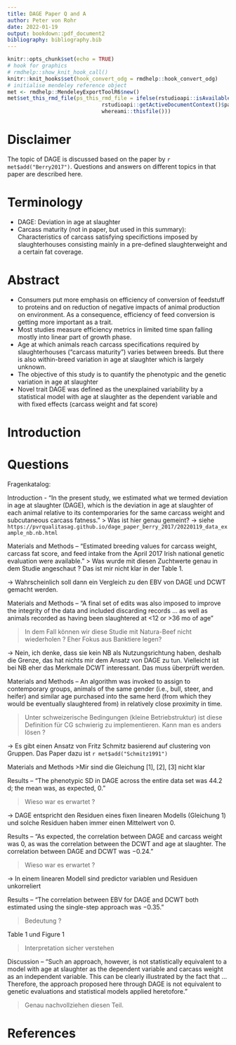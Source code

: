 ```yaml
---
title: DAGE Paper Q and A
author: Peter von Rohr
date: 2022-01-19
output: bookdown::pdf_document2
bibliography: bibliography.bib
---
```


```r
knitr::opts_chunk$set(echo = TRUE)
# hook for graphics
# rmdhelp::show_knit_hook_call()
knitr::knit_hooks$set(hook_convert_odg = rmdhelp::hook_convert_odg)
# initialise mendeley reference object
met <- rmdhelp::MendeleyExportToolR6$new()
met$set_this_rmd_file(ps_this_rmd_file = ifelse(rstudioapi::isAvailable(),
                              rstudioapi::getActiveDocumentContext()$path,
                              whereami::thisfile()))
```

# Disclaimer
The topic of DAGE is discussed based on the paper by `r met$add("Berry2017")`. Questions and answers on different topics in that paper are described here.


# Terminology

* DAGE: Deviation in age at slaughter
* Carcass maturity (not in paper, but used in this summary): Characteristics of carcass satisfying specifictions imposed by slaughterhouses consisting mainly in a pre-defined slaughterweight and a certain fat coverage.


# Abstract

* Consumers put more emphasis on efficiency of conversion of feedstuff to proteins and on reduction of negative impacts of animal production on environment. As a consequence, efficiency of feed conversion is getting more important as a trait.
* Most studies measure efficiency metrics in limited time span falling mostly into linear part of growth phase.
* Age at which animals reach carcass specifications required by slaughterhouses ("carcass maturity") varies between breeds. But there is also within-breed variation in age at slaughter which is largely unknown.
* The objective of this study is to quantify the phenotypic and the genetic variation in age at slaughter
* Novel trait DAGE was defined as the unexplained variability by a statistical model with age at slaughter as the dependent variable and with fixed effects (carcass weight and fat score)


# Introduction


# Questions
Fragenkatalog:

Introduction - "In the present study, we estimated what we termed deviation in age at slaughter (DAGE), which is the deviation in age at slaughter of each animal relative to its contemporaries for the same carcass weight and subcutaneous carcass fatness."
> Was ist hier genau gemeint? $\rightarrow$ siehe `https://pvrqualitasag.github.io/dage_paper_berry_2017/20220119_data_example_nb.nb.html`


 
\vspace{3ex}
Materials and Methods – "Estimated breeding values for carcass weight, carcass fat score, and feed intake from the April 2017 Irish national genetic evaluation were available."
> Was wurde mit diesen Zuchtwerte genau in dem Studie angeschaut ? Das ist mir nicht klar in der Table 1. 

$\rightarrow$ Wahrscheinlich soll dann ein Vergleich zu den EBV von DAGE und DCWT gemacht werden.

 
\vspace{3ex}
Materials and Methods – “A final set of edits was also imposed to improve the integrity of the data and included discarding records ... as well as animals recorded as having been slaughtered at <12 or >36 mo of age”

>In dem Fall können wir diese Studie mit Natura-Beef nicht wiederholen ? Eher Fokus aus Banktiere legen? 

$\rightarrow$ Nein, ich denke, dass sie kein NB als Nutzungsrichtung haben, deshalb die Grenze, das hat nichts mir dem Ansatz von DAGE zu tun. Vielleicht ist bei NB eher das Merkmale DCWT interessant. Das muss überprüft werden.

 
\vspace{3ex}
Materials and Methods – An algorithm was invoked to assign to contemporary groups, animals of the same gender (i.e., bull, steer, and heifer) and similar age purchased into the same herd (from which they would be eventually slaughtered from) in relatively close proximity in time. 

>Unter schweizerische Bedingungen (kleine Betriebstruktur) ist diese Definition für CG schwierig zu implementieren. Kann man es anders lösen ? 

$\rightarrow$ Es gibt einen Ansatz von Fritz Schmitz basierend auf  clustering von Gruppen. Das Paper dazu ist `r met$add("Schmitz1991")`


\vspace{3ex}
Materials and Methods
>Mir sind die Gleichung [1], [2], [3] nicht klar

 
\vspace{3ex}
Results – "The phenotypic SD in DAGE across the entire data set was 44.2 d; the mean was, as expected, 0. "

>Wieso war es erwartet ? 

$\rightarrow$ DAGE entspricht den Residuen eines fixen linearen Modells (Gleichung 1) und solche Residuen haben immer einen Mittelwert von 0.

 
\vspace{3ex}
Results – "As expected, the correlation between DAGE and carcass weight was 0, as was the correlation between the DCWT and age at slaughter. The correlation between DAGE and DCWT was $-0.24$."

> Wieso war es erwartet ? 

$\rightarrow$ In einem linearen Modell sind predictor variablen und Residuen unkorreliert


\vspace{3ex}
Results – "The correlation between EBV for DAGE and DCWT both estimated using the single-step approach was $-0.35$."

> Bedeutung ?

 
\vspace{3ex}
Table 1 und Figure 1

> Interpretation sicher verstehen

 
\vspace{3ex}
Discussion – "Such an approach, however, is not statistically equivalent to a model with age at slaughter as the dependent variable and carcass weight as an independent variable. This can be clearly illustrated by the fact that … Therefore, the approach proposed here through DAGE is not equivalent to genetic evaluations and statistical models applied heretofore."

> Genau nachvollziehen diesen Teil.



# References